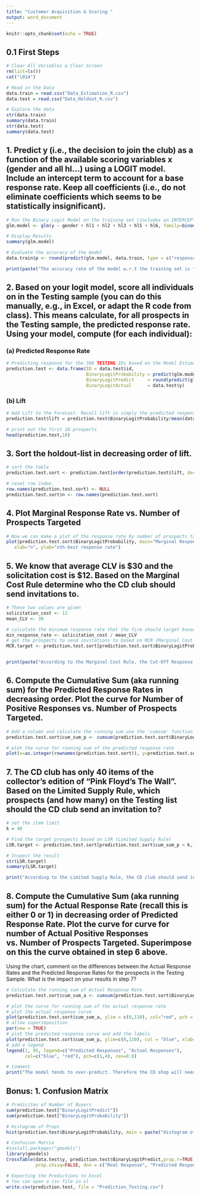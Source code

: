 ```yaml
---
title: "Customer Acquisition & Scoring "
output: word_document
---
```


```r
knitr::opts_chunk$set(echo = TRUE)
```


## 0.1 First Steps 
```r

# Clear All Variables & Clear Screen
rm(list=ls())
cat("\014")

# Read in the Data
data.train = read.csv("Data_Estimation_R.csv")
data.test = read.csv("Data_Holdout_R.csv")

# Explore the data
str(data.train)
summary(data.train)
str(data.test)
summary(data.test)

```


## 1.	Predict y (i.e., the decision to join the club) as a function of the available scoring variables x (gender and all hl…) using a LOGIT model. Include an intercept term to account for a base response rate. Keep all coefficients (i.e., do not eliminate coefficients which seems to be statistically insignificant).

```r

# Run the Binary Logit Model on the training set (includes an INTERCEPT)
glm.model <- glm(y ~ gender + hl1 + hl2 + hl3 + hl5 + hl6, family=binomial(link='logit'), data=data.train)

# Display Results
summary(glm.model)

# Evaluate the accuracy of the model 
data.train$p <- round(predict(glm.model, data.train, type = c("response")), digits = 0)

print(paste("The accuracy rate of the model w.r.t the training set is ", sum(data.train$p==data.train$y)/200*100, "%"))
```



## 2.	Based on your logit model, score all individuals on in the Testing sample (you can do this manually, e.g., in Excel, or adapt the R code from class). This means calculate, for all prospects in the Testing sample, the predicted response rate. Using your model, compute (for each individual):  

### (a) Predicted Response Rate

```r

# Predicting response for the 300 TESTING IDs based on the Model Estimates
prediction.test <- data.frame(ID = data.test$id, 
                              BinaryLogitProbability = predict(glm.model, data.test, type = c("response")),
                              BinaryLogitPredict     = round(predict(glm.model, data.test, type = c("response")), digits = 0),
                              BinaryLogitActual      = data.test$y)

```

### (b)	Lift
```r

# Add Lift to the Forecast. Recall lift is simply the predicted response rate divided by the average response rate of the Training sample
prediction.test$lift = prediction.test$BinaryLogitProbability/mean(data.train$y)

# print out the first 10 prospects
head(prediction.test,10)
```

## 3.	Sort the holdout-list in decreasing order of lift. 
```r
# sort the table
prediction.test.sort <- prediction.test[order(prediction.test$lift, decreasing=TRUE),]

# reset row index
row.names(prediction.test.sort) <- NULL
prediction.test.sort$n <- row.names(prediction.test.sort)
```

## 4. Plot Marginal Response Rate vs. Number of Prospects Targeted
```r
# Now we can make a plot of the response rate by number of prospects targeted
plot(prediction.test.sort$BinaryLogitProbability, main="Marginal Response Rate vs. Number of Solicitation Made",
   xlab="n", ylab="nth-best response rate")

```

## 5.	We know that average CLV is $30 and the solicitation cost is $12. Based on the Marginal Cost Rule determine who the CD club should send invitations to.
```r
# These two values are given
solicitation_cost <- 12
mean_CLV <- 30

# calculate the minimum response rate that the firm should target based on Marginal Cost Rule
min_response_rate <- solicitation_cost / mean_CLV
# get the prospects to send invitations to based on MCR (Marginal Cost Rule)
MCR.target <- prediction.test.sort[prediction.test.sort$BinaryLogitProbability>min_response_rate,]


print(paste("According to the Marginal Cost Rule, the Cut-Off Response is at ",  min_response_rate, ". Therefore, the CD club should send invitation to the",  nrow(MCR.target) ,"prospects with highest predicted response rate."))
```


## 6.	Compute the Cumulative Sum (aka running sum) for the Predicted Response Rates in decreasing order. Plot the curve for Number of Positive Responses vs. Number of Prospects Targeted.
```r
# Add a column and calculate the running sum use the 'cumsum' function
prediction.test.sort$cum_sum_p <- cumsum(prediction.test.sort$BinaryLogitProbability)

# plot the curve for running sum of the predicted response rate
plot(x=as.integer(rownames(prediction.test.sort)), y=prediction.test.sort$cum_sum_p, xlab = "Number of Prospects Targeted", ylab = "Expected Total Number of Responses", main = "Number of Positive Responses vs. Number of Prospects Targeted")
```

## 7.	The CD club has only 40 items of the collector’s edition of “Pink Floyd’s The Wall”. Based on the Limited Supply Rule, which prospects (and how many) on the Testing list should the CD club send an invitation to?
```r
# set the item limit
k = 40

# Find the target prospects based on LSR (Limited Supply Rule)
LSR.target <- prediction.test.sort[prediction.test.sort$cum_sum_p < k,]

# Inspect the result
str(LSR.target)
summary(LSR.target)

print("According to the Limited Supply Rule, the CD club should send invitation to prospects when the running sum is less than 40, that is, the 64 prospects with the highest predicted response rate.")
```

## 8.	Compute the Cumulative Sum (aka running sum) for the Actual Response Rate (recall this is either 0 or 1) in decreasing order of Predicted Response Rate. Plot the curve for curve for number of Actual Positive Responses vs. Number of Prospects Targeted. Superimpose on this the curve obtained in step 6 above. 
Using the chart, comment on the differences between the Actual Response Rates and the Predicted Response Rates for the prospects in the Testing Sample. What is the impact on your results in step 7? 

```r
# Calculate the running sum of Actual Response Rate
prediction.test.sort$cum_sum_a <- cumsum(prediction.test.sort$BinaryLogitActual)

# plot the curve for running sum of the actual response rate
# plot the actual response curve
plot(prediction.test.sort$cum_sum_a, ylim = c(0,110), col="red", pch = 4, xlab='', ylab='')
# allow superimposition
par(new = TRUE)
# plot the predicted response curve and add the labels
plot(prediction.test.sort$cum_sum_p, ylim=c(0,110), col = "blue", xlab="Number of Prospects Targeted", ylab="Actual and Expected Total Number of Responses", main="Holdout Sample Analysis")
# add a legend
legend(1, 95, legend=c("Predicted Responses", "Actual Responses"),
       col=c("blue", "red"), pch=c(1,4), cex=0.8)

# Comment
print("The model tends to over-predict. Therefore the CD shop will need to send invitation to more than 64 prospects in order to sell all of the 40 items. According to the actual response, the CD club should send out around 90 invitations.")
```



## Bonus: 1. Confusion Matrix
```r
# Prediciton of Number of Buyers
sum(prediction.test["BinaryLogitPredict"])
sum(prediction.test["BinaryLogitProbability"])

# Histogram of Props
hist(prediction.test$BinaryLogitProbability, main = paste("Histogram of Response Probs"), xlab = "Prob of Response")

# Confusion Matrix
#install.packages("gmodels")
library(gmodels)
CrossTable(data.test$y, prediction.test$BinaryLogitPredict,prop.r=TRUE, prop.c=FALSE, prop.t=FALSE,
           prop.chisq=FALSE, dnn = c("Real Response", "Predicted Response"))

# Exporting the Predictions to Excel
# You can open a csv file in xl
write.csv(prediction.test, file = "Prediction_Testing.csv")


```


